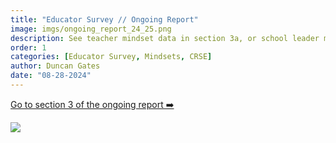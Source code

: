 ```yaml
---
title: "Educator Survey // Ongoing Report"
image: imgs/ongoing_report_24_25.png
description: See teacher mindset data in section 3a, or school leader mindsets in the alternative 3a selection, and CRSE data in section 3c.
order: 1
categories: [Educator Survey, Mindsets, CRSE]
author: Duncan Gates
date: "08-28-2024"
---
```


[Go to section 3 of the ongoing report ➡️](https://tl-data.teachinglab.org/ongoing_report/?section=section3)

[![](imgs/ongoing_report_24_25.png)](https://tl-data.teachinglab.org/ongoing_report/?section=section3)

